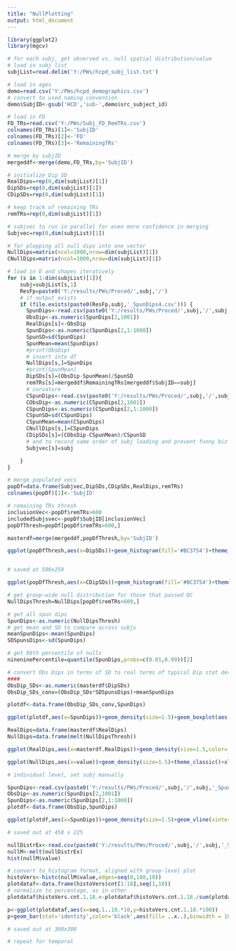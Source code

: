 ---
title: "NullPlotting"
output: html_document
---

```{r}
library(ggplot2)
library(mgcv)

# for each subj, get observed vs. null spatial distribution/value
# load in subj list
subjList=read.delim('Y:/PWs/hcpd_subj_list.txt')

# load in ages
demo=read.csv('Y:/PWs/hcpd_demographics.csv')
# convert to used naming convention
demo$SubjID<-gsub('HCD','sub-',demo$src_subject_id)

# load in FD
FD_TRs=read.csv('Y:/PWs/Subj_FD_RemTRs.csv')
colnames(FD_TRs)[1]<-'SubjID'
colnames(FD_TRs)[2]<-'FD'
colnames(FD_TRs)[3]<-'RemainingTRs'

# merge by subjID
mergeddf<-merge(demo,FD_TRs,by='SubjID')

# initialize Dip SD
RealDips=rep(0,dim(subjList)[1])
DipSDs=rep(0,dim(subjList)[1])
CDipSDs=rep(0,dim(subjList)[1])

# keep track of remaining TRs
remTRs=rep(0,dim(subjList)[1])

# subjvec to run in parallel for even more confidence in merging
Subjvec=rep(0,dim(subjList)[1])

# for plopping all null dips into one vector
NullDips=matrix(ncol=1000,nrow=dim(subjList)[1])
CNullDips=matrix(ncol=1000,nrow=dim(subjList)[1])

# load in D and shapes iteratively
for (s in 1:dim(subjList)[1]){
    subj=subjList[s,1]
    ResFp=paste0('Y:/results/PWs/Proced/',subj,'/')
    # if output exists
    if (file.exists(paste0(ResFp,subj,'_SpunDips4.csv'))) {
      SpunDips<-read.csv(paste0('Y:/results/PWs/Proced/',subj,'/',subj,'_SpunDips4.csv'),header=F)
      ObsDip<-as.numeric(SpunDips[2,1001])
      RealDips[s]<-ObsDip
      SpunDips<-as.numeric(SpunDips[2,1:1000])
      SpunSD=sd(SpunDips)
      SpunMean=mean(SpunDips)
      #print(ObsDip)
      # insert into df
      NullDips[s,]=SpunDips
      #print(SpunMean)
      DipSDs[s]=(ObsDip-SpunMean)/SpunSD
      remTRs[s]=mergeddf$RemainingTRs[mergeddf$SubjID==subj]
      # curvature
      CSpunDips<-read.csv(paste0('Y:/results/PWs/Proced/',subj,'/',subj,'_CSpunDips4.csv'),header=F)
      CObsDip<-as.numeric(CSpunDips[2,1001])
      CSpunDips<-as.numeric(CSpunDips[2,1:1000])
      CSpunSD=sd(CSpunDips)
      CSpunMean=mean(CSpunDips)
      CNullDips[s,]=CSpunDips
      CDipSDs[s]=(CObsDip-CSpunMean)/CSpunSD
      # and to record same order of subj loading and prevent funny biz
      Subjvec[s]=subj

    }
}

# merge populated vecs
popDf=data.frame(Subjvec,DipSDs,CDipSDs,RealDips,remTRs)
colnames(popDf)[1]<-'SubjID'

# remaining TRs thresh
inclusionVec<-popDf$remTRs>600
includedSubjsvec<-popDf$SubjID[inclusionVec]
popDfThresh=popDf[popDf$remTRs>600,]

masterdf=merge(mergeddf,popDfThresh,by='SubjID')
```

```{r}
ggplot(popDfThresh,aes(x=DipSDs))+geom_histogram(fill='#BC3754')+theme_classic(base_size=16)+xlim(0,22.5)+xlab('Standard Deviations of Observed from Nulls')+theme(axis.text = element_text(size=16))


# saved at 500x250
```

```{r}
ggplot(popDfThresh,aes(x=CDipSDs))+geom_histogram(fill='#BC3754')+theme_classic(base_size=23)+xlab('Standard Deviations of Observed from Nulls')
```

```{r}
# get group-wide null distribution for those that passed QC
NullDipsThresh=NullDips[popDf$remTRs>600,]

# get all spun dips
SpunDips<-as.numeric(NullDipsThresh)
# get mean and SD to compare across subjs
meanSpunDips<-mean(SpunDips)
SDSpunsDips<-sd(SpunDips)

# get 99th percentile of nulls
nineninePercentile=quantile(SpunDips,probs=c(0.01,0.99))[2]

# convert Obs Dips in terms of SD to real terms of typical Dip stat deviations on spun dips
####
ObsDip_SDs<-as.numeric(masterdf$DipSDs)
ObsDip_SDs_conv=(ObsDip_SDs*SDSpunsDips)+meanSpunDips

plotdf<-data.frame(ObsDip_SDs_conv,SpunDips)

ggplot(plotdf,aes(x=SpunDips))+geom_density(size=1.5)+geom_boxplot(aes(ObsDip_SDs_conv),color='#BC3754')+theme_classic(base_size=23)+ylab('')+xlab('Dip Statistics: \u2207PG')+guides(y="none")+geom_vline(xintercept=c(ObsDip_SDs_conv))+geom_vline(xintercept = nineninePercentile,color='blue')

```

```{r}
RealDips=data.frame(masterdf$RealDips)
NullDips=data.frame(melt(NullDipsThresh))

ggplot(RealDips,aes(x=masterdf.RealDips))+geom_density(size=1.5,color='red')+theme_classic()+xlim(c(0,.04))

ggplot(NullDips,aes(x=value))+geom_density(size=1.5)+theme_classic()+xlim(c(0,.04))
```


```{r}
# individual level, set subj manually

SpunDips<-read.csv(paste0('Y:/results/PWs/Proced/',subj,'/',subj,'_SpunDips4.csv'),header=F)
ObsDip<-as.numeric(SpunDips[2,1001])
SpunDips<-as.numeric(SpunDips[2,1:1000])
plotdf<-data.frame(ObsDip,SpunDips)

ggplot(plotdf,aes(x=SpunDips))+geom_density(size=1.5)+geom_vline(xintercept = plotdf$ObsDip,size=2,color='#BC3754')+theme_classic(base_size=23)+ylab('')+xlab('Dip Statistic vs. Spatial Null')+guides(y="none")

# saved out at 450 x 225

nullDistrEx<-read.csv(paste0('Y:/results/PWs/Proced/',subj,'/',subj,'_SpunDistr1.csv'))
nullM<-melt(nullDistrEx)
hist(nullM$value)

# convert to histogram format, aligned with group-level plot
histoVers<-histc(nullM$value,edges=seq(0,180,10))
plotdataf<-data.frame(histoVers$cnt[1:18],seq(1,18))
# normalize to percentage, as in other
plotdataf$histoVers.cnt.1.18.<-plotdataf$histoVers.cnt.1.18./sum(plotdataf$histoVers.cnt.1.18.)

p<-ggplot(plotdataf,aes(x=seq.1..18.*10,y=histoVers.cnt.1.18.*100))
p+geom_bar(stat='identity',color='black',aes(fill= ..x..),binwidth = 10)+xlab("Distance (Degrees)")+theme_classic(base_size = 26)+scale_x_continuous(limits=(c(0,190)))+scale_fill_gradientn("value",colors=c("blue","cyan","green","yellow","orange","red"))+ggtitle(paste0('\u2207PG: Spun'))+theme(legend.title=element_blank(),legend.text=element_text(size=20),legend.position=c(1.05,.41))+ylab('count')+ylab('% of Propagations')+theme(plot.title= element_text(size=20, face="bold"), axis.title = element_blank(),axis.text = element_blank(),legend.title=element_blank(),legend.text=element_text(size=20),legend.position='none')+ylab('count')+ylab('% of Propagations')

# saved out at 300x300
```

```{r}
# repeat for temporal
```